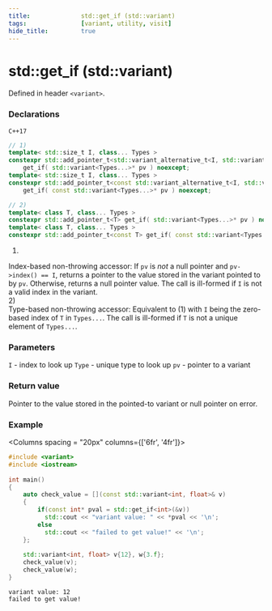 ```yaml
---
title:				std::get_if (std::variant)
tags:				[variant, utility, visit]
hide_title:			true
---
```



# std::get_if (std::variant)

Defined in header `<variant>`.

### Declarations

`C++17`
```cpp
// 1)
template< std::size_t I, class... Types >
constexpr std::add_pointer_t<std::variant_alternative_t<I, std::variant<Types...>>>
    get_if( std::variant<Types...>* pv ) noexcept;
template< std::size_t I, class... Types >
constexpr std::add_pointer_t<const std::variant_alternative_t<I, std::variant<Types...>>>
    get_if( const std::variant<Types...>* pv ) noexcept;

// 2)
template< class T, class... Types >
constexpr std::add_pointer_t<T> get_if( std::variant<Types...>* pv ) noexcept;
template< class T, class... Types >
constexpr std::add_pointer_t<const T> get_if( const std::variant<Types...>* pv ) noexcept;
```
1) <br/>
Index-based non-throwing accessor: If `pv` is *not* a null pointer and `pv->index() == I`, 
returns a pointer to the value stored in the variant pointed to by `pv`. Otherwise, returns a null pointer value. 
The call is ill-formed if `I` is not a valid index in the variant.<br/>
2) <br/>
Type-based non-throwing accessor: Equivalent to (1) with `I` being the zero-based index of `T` in `Types...`. 
The call is ill-formed if `T` is not a unique element of `Types...`.

### Parameters
`I`	-	index to look up
`Type`	-	unique type to look up
`pv`	-	pointer to a variant

### Return value
Pointer to the value stored in the pointed-to variant or null pointer on error.

### Example

<Columns spacing = "20px" columns={['6fr', '4fr']}>
<div>

```cpp
#include <variant>
#include <iostream>
 
int main()
{
    auto check_value = [](const std::variant<int, float>& v)
    {
        if(const int* pval = std::get_if<int>(&v))
          std::cout << "variant value: " << *pval << '\n'; 
        else 
          std::cout << "failed to get value!" << '\n'; 
    };
 
    std::variant<int, float> v{12}, w{3.f};
    check_value(v);
    check_value(w);
}
```

</div>

<div>

```plaintext title="Result"
variant value: 12
failed to get value!
```

</div>
</Columns>
